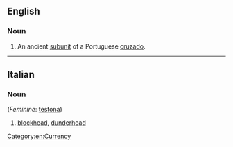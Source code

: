 ==English==

===Noun===
{{en-noun}}

# An ancient [[subunit]] of a Portuguese [[cruzado]].

[[Category:en:Currency]]
----

==Italian==

===Noun===
{{it-noun|teston|m|e|i}} (''Feminine'': [[testona]])

# [[blockhead]], [[dunderhead]]